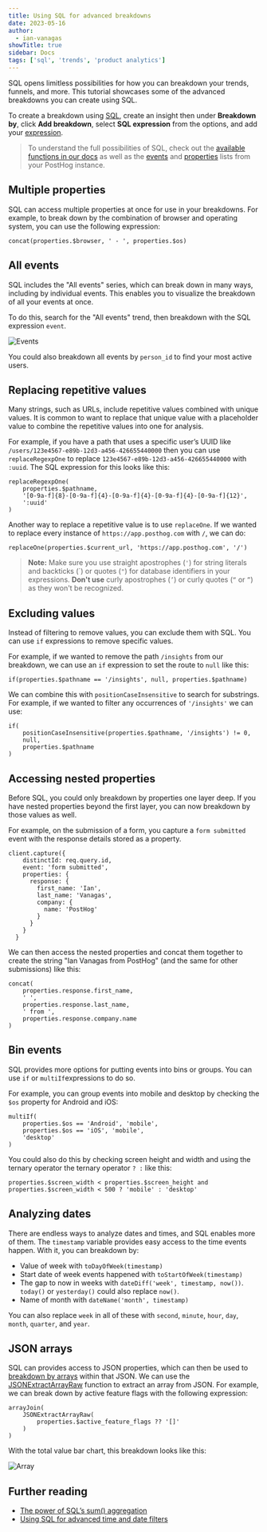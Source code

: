 ```yaml
---
title: Using SQL for advanced breakdowns
date: 2023-05-16
author:
  - ian-vanagas
showTitle: true
sidebar: Docs
tags: ['sql', 'trends', 'product analytics']
---
```



SQL opens limitless possibilities for how you can breakdown your trends, funnels, and more. This tutorial showcases some of the advanced breakdowns you can create using SQL.

To create a breakdown using [SQL](/docs/product-analytics/sql), create an insight then under **Breakdown by**, click **Add breakdown**, select **SQL expression** from the options, and add your [expression](/docs/sql/expressions).

> To understand the full possibilities of SQL, check out the [available functions in our docs](/docs/sql/clickhouse-functions) as well as the [events](https://app.posthog.com/data-management/events) and [properties](https://app.posthog.com/data-management/properties) lists from your PostHog instance.

## Multiple properties

SQL can access multiple properties at once for use in your breakdowns. For example, to break down by the combination of browser and operating system, you can use the following expression:

```
concat(properties.$browser, ' - ', properties.$os)
```

<ProductScreenshot
  imageLight={MultiLight} 
  imageDark={MultiDark} 
  alt="Multi-property breakdown"
  classes="rounded"
/>

## All events

SQL includes the "All events" series, which can break down in many ways, including by individual events. This enables you to visualize the breakdown of all your events at once. 

To do this, search for the "All events" trend, then breakdown with the SQL expression `event`.

![Events](https://res.cloudinary.com/dmukukwp6/image/upload/v1710055416/posthog.com/contents/images/tutorials/hogql-breakdowns/events.png)

You could also breakdown all events by `person_id` to find your most active users.

## Replacing repetitive values

Many strings, such as URLs, include repetitive values combined with unique values. It is common to want to replace that unique value with a placeholder value to combine the repetitive values into one for analysis.

For example, if you have a path that uses a specific user’s UUID like `/users/123e4567-e89b-12d3-a456-426655440000` then you can use `replaceRegexpOne` to replace `123e4567-e89b-12d3-a456-426655440000` with `:uuid`. The SQL expression for this looks like this:

```
replaceRegexpOne(
	properties.$pathname,
	'[0-9a-f]{8}-[0-9a-f]{4}-[0-9a-f]{4}-[0-9a-f]{4}-[0-9a-f]{12}',
	':uuid'
)
```

Another way to replace a repetitive value is to use `replaceOne`. If we wanted to replace every instance of `https://app.posthog.com` with `/`, we can do:

```
replaceOne(properties.$current_url, 'https://app.posthog.com', '/')
```

> **Note:** Make sure you use straight apostrophes (`'`) for string literals and backticks (\`) or quotes (`"`) for database identifiers in your expressions. **Don't use** curly apostrophes (`’`) or curly quotes (`“` or `”`) as they won't be recognized.

## Excluding values

Instead of filtering to remove values, you can exclude them with SQL. You can use `if` expressions to remove specific values.

For example, if we wanted to remove the path `/insights` from our breakdown, we can use an `if` expression to set the route to `null` like this:

```
if(properties.$pathname == '/insights', null, properties.$pathname)
```

We can combine this with `positionCaseInsensitive` to search for substrings. For example, if we wanted to filter any occurrences of `'/insights'` we can use:

```
if(
	positionCaseInsensitive(properties.$pathname, '/insights') != 0,
	null,
	properties.$pathname
)
```

## Accessing nested properties

Before SQL, you could only breakdown by properties one layer deep. If you have nested properties beyond the first layer, you can now breakdown by those values as well.

For example, on the submission of a form, you capture a `form submitted` event with the response details stored as a property.

```node
client.capture({
    distinctId: req.query.id,
    event: 'form submitted',
    properties: {
      response: {
        first_name: 'Ian',
        last_name: 'Vanagas',
        company: {
          name: 'PostHog'
        }
      }
    }
  }
```

We can then access the nested properties and concat them together to create the string "Ian Vanagas from PostHog" (and the same for other submissions) like this:

```
concat(
	properties.response.first_name,
	' ',
	properties.response.last_name, 
	' from ',
	properties.response.company.name
)
```

## Bin events

SQL provides more options for putting events into bins or groups. You can use `if` or `multiIf`expressions to do so.

For example, you can group events into mobile and desktop by checking the `$os` property for Android and iOS:

```
multiIf(
	properties.$os == 'Android', 'mobile',
	properties.$os == 'iOS', 'mobile', 
	'desktop'
)
```

You could also do this by checking screen height and width and using the ternary operator the ternary operator `? :` like this:

```
properties.$screen_width < properties.$screen_height and properties.$screen_width < 500 ? 'mobile' : 'desktop'
```

## Analyzing dates

There are endless ways to analyze dates and times, and SQL enables more of them. The `timestamp` variable provides easy access to the time events happen. With it, you can breakdown by:

- Value of week with `toDayOfWeek(timestamp)`
- Start date of week events happened with `toStartOfWeek(timestamp)`
- The gap to now in weeks with `dateDiff('week', timestamp, now())`. `today()` or `yesterday()` could also replace `now()`.
- Name of month with `dateName('month', timestamp)`

You can also replace `week` in all of these with `second`, `minute`, `hour`, `day`, `month`, `quarter`, and `year`.

## JSON arrays

SQL can provides access to JSON properties, which can then be used to [breakdown by arrays](/tutorials/array-filter-breakdown) within that JSON. We can use the [JSONExtractArrayRaw](https://clickhouse.com/docs/en/sql-reference/functions/json-functions#jsonextractarrayrawjson-indices_or_keys) function to extract an array from JSON. For example, we can break down by active feature flags with the following expression:

```
arrayJoin(
	JSONExtractArrayRaw(
		properties.$active_feature_flags ?? '[]'
	)
)
```

With the total value bar chart, this breakdown looks like this:

![Array](https://res.cloudinary.com/dmukukwp6/image/upload/v1710055416/posthog.com/contents/images/tutorials/hogql-breakdowns/array.png)

## Further reading

- [The power of SQL’s sum() aggregation](/tutorials/hogql-sum-aggregation)
- [Using SQL for advanced time and date filters](/tutorials/hogql-date-time-filters)

<NewsletterForm />